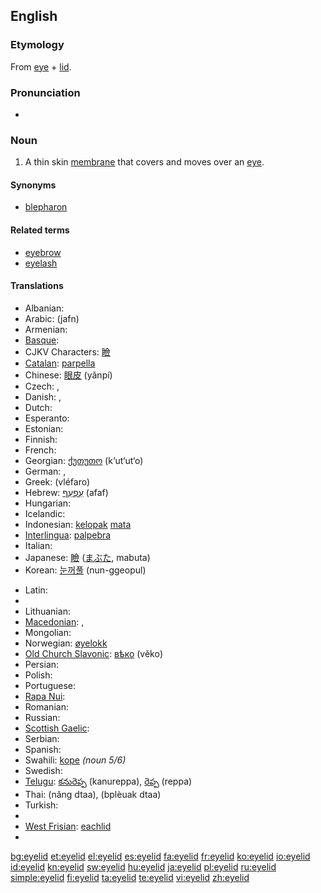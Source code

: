 ==English==
{{wikipedia}}

===Etymology===
From [[eye]] + [[lid]].

===Pronunciation===
* {{audio|en-us-eyelid.ogg|Audio (US)}}

===Noun===
{{en-noun}}

# {{anatomy}} A thin skin [[membrane]] that covers and moves over an [[eye]].

====Synonyms====
* [[blepharon]]

====Related terms====
* [[eyebrow]]
* [[eyelash]]

====Translations====
{{trans-top|(anatomy) A thin skin membrane that covers and moves over an eye}}
* Albanian: {{t|sq|qepallë|xs=Albanian}}
* Arabic: {{Arab|[[جفن]]}} (jafn) {{m}}
* Armenian: {{t-|hy|կոպ|tr=kop}}
* [[Basque]]: {{t|eu|betazal|xs=Basque}}
* CJKV Characters: [[瞼]]
* [[Catalan]]: [[parpella]]
* Chinese: [[眼皮]] (yǎnpí)
* Czech: {{t-|cs|oční víčko|n}}, {{t-|cs|víčko|n}}
* Danish: {{t-|da|øjelåg|n}},  {{t-|da|øjenlåg|n}}
* Dutch: {{t-|nl|ooglid|n}}
* Esperanto: {{t-|eo|palpebro|xs=Esperanto}}
* Estonian: {{t|et|silmalaug}}
* Finnish: {{t-|fi|silmäluomi}}
* French: {{t+|fr|paupière|f}}
* Georgian: [[ქუთუთო]] (k‘ut‘ut‘o)
* German: {{t+|de|Augenlid|n}}, {{t+|de|Lid|n}}
* Greek: {{t+|el|βλέφαρο|n}} (vléfaro)
* Hebrew: [[עפעף|עַפְעַף]] (afaf) {{m}}
* Hungarian: {{t+|hu|szemhéj}}
* Icelandic: {{t-|is|augnlok|n}}
* Indonesian: [[kelopak]] [[mata]]
* [[Interlingua]]: [[palpebra#Indonesian|palpebra]]
* Italian: {{t+|it|palpebra|f}}
* Japanese: [[瞼]] ([[まぶた]], mabuta)
* Korean: [[눈꺼풀]] (nun-ggeopul)
{{trans-mid}}
* Latin: {{t-|la|palpebra}}
* {{trreq|Latvian}}
* Lithuanian: {{t|lt|akies vokas|m|xs=Lithuanian}}
* [[Macedonian]]: {{t|mk|клепка|f|tr=klépka}},  {{t-|mk|капак|m|tr=kápak}}
* Mongolian: {{t|mn|зовхи|tr=zovhi|sc=Cyrl|xs=Mongolian}}
* Norwegian: [[øyelokk]] {{n}}
* [[Old Church Slavonic]]: [[вѣко]] (věko) {{n}}
* Persian: {{t|fa|پلک چشم|tr=palak-e čašm|xs=Persian}}
* Polish: {{t+|pl|powieka|f}}
* Portuguese: {{t+|pt|pálpebra|f}}
* [[Rapa Nui]]: {{tø|rap|papare mata|xs=Rapa Nui}}
* Romanian: {{t-|ro|pleoapă|f}}
* Russian: {{t+|ru|веко|n|tr=véko}}
* [[Scottish Gaelic]]: {{t-|gd|rosg|m|xs=Scottish Gaelic}}
* Serbian: {{t-|sr|kapak|m}}
* Spanish: {{t+|es|párpado}}
* Swahili: [[kope]] ''(noun 5/6)''
* Swedish: {{t-|sv|ögonlock|n}}
* [[Telugu]]: [[కనురెప్ప]] (kanureppa), [[రెప్ప]] (reppa)
* Thai: {{Thai|[[หนังตา]]}} (năng dtaa), {{Thai|[[เปลือกตา]]}} (bplèuak dtaa)
* Turkish: {{t-|tr|göz kapağı}}
* {{trreq|Vietnamese}}
* [[West Frisian]]: [[eachlid]] {{n}}
* {{trreq|Yiddish}}
{{trans-bottom}}

[[bg:eyelid]]
[[et:eyelid]]
[[el:eyelid]]
[[es:eyelid]]
[[fa:eyelid]]
[[fr:eyelid]]
[[ko:eyelid]]
[[io:eyelid]]
[[id:eyelid]]
[[kn:eyelid]]
[[sw:eyelid]]
[[hu:eyelid]]
[[ja:eyelid]]
[[pl:eyelid]]
[[ru:eyelid]]
[[simple:eyelid]]
[[fi:eyelid]]
[[ta:eyelid]]
[[te:eyelid]]
[[vi:eyelid]]
[[zh:eyelid]]
